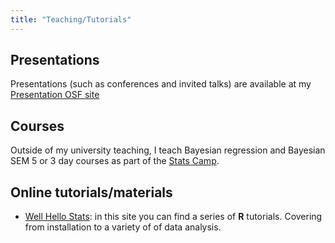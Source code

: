 ```yaml
---
title: "Teaching/Tutorials"
---
```


## Presentations

Presentations (such as conferences and invited talks) are available at my [Presentation OSF site](https://osf.io/2vw58/)

## Courses

Outside of my university teaching, I teach Bayesian regression and Bayesian SEM 5 or 3 day courses as part of the [Stats Camp](https://www.statscamp.org/).

## Online tutorials/materials

-   [Well Hello Stats](https://github.com/maugavilla/well_hello_stats): in this site you can find a series of **R** tutorials. Covering from installation to a variety of of data analysis.
